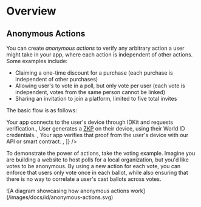 
# Overview

## Anonymous Actions

You can create _anonymous actions_ to verify any arbitrary action a user might take in your app, where each action is independent of other actions. Some examples include:

-   Claiming a one-time discount for a purchase (each purchase is independent of other purchases)
-   Allowing user's to vote in a poll, but only vote per user (each vote is independent, votes from the same person cannot be linked)
-   Sharing an invitation to join a platform, limited to five total invites

The basic flow is as follows:

<div className="grid gap-y-4">
	<Steps
		borders
		steps={[
			<span>Your app connects to the user's device through IDKit and requests verification.</span>,
			<span>
				User generates a <a href="/advanced/zero-knowledge-proofs">ZKP</a> on their device, using their World ID
				credentials.
			</span>,
			<span>
				Your app verifies that proof from the user's device with our API or smart contract.
			</span>,
		]}
	/>
</div>

To demonstrate the power of actions, take the voting example. Imagine you are building a website to host polls for a local organization, but you'd like votes to be anonymous. By using a new action for each vote, you can enforce that users only vote once in each ballot, while also ensuring that there is no way to correlate a user's cast ballots across votes.

<Fence className="bg-gray-100">
	![A diagram showcasing how anonymous actions work](/images/docs/id/anonymous-actions.svg)
</Fence>